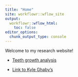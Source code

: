 ```yaml
---
title: "Home"
site: workflowr::wflow_site
output:
  workflowr::wflow_html:
    toc: false
editor_options:
  chunk_output_type: console
---
```


Welcome to my research website!

* [Teeth growth analysis](teeth.html)

* [Link to Kyle Ghaby's](https://kyleghaby-uchicago.github.io/myproject/)
